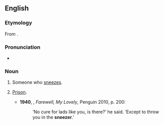 ==English==

===Etymology===
From {{suffix|en|sneeze|er}}.

===Pronunciation===
* {{a|UK}} {{IPA|/ˈsniːzə/|lang=en}}

===Noun===
{{en-noun}}

# Someone who [[sneeze]]s.
# {{lb|en|US|slang|dated}} [[prison|Prison]].
#* '''1940''', {{w|Raymond Chandler}}, ''Farewell, My Lovely'', Penguin 2010, p. 200:
#*: ‘No cure for lads like you, is there?’ he said. ‘Except to throw you in the '''sneezer'''.’